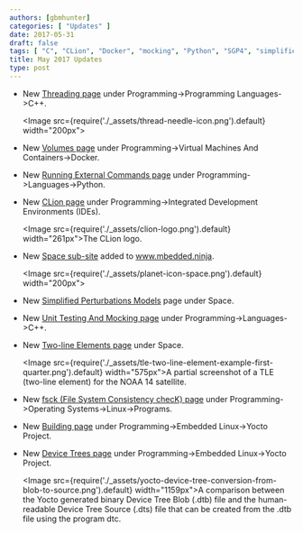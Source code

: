 ```yaml
---
authors: [gbmhunter]
categories: [ "Updates" ]
date: 2017-05-31
draft: false
tags: [ "C", "CLion", "Docker", "mocking", "Python", "SGP4", "simplified perturbations models", "space", "threading", "TLE", "two-line element", "unit testing", "volumes" ]
title: May 2017 Updates
type: post
---
```


* New [Threading page](/programming/languages/c-plus-plus/threading) under Programming->Programming Languages->C++.  

    <Image src={require('./_assets/thread-needle-icon.png').default} width="200px"></Image>

* New [Volumes page](/programming/virtual-machines-and-containers/docker/volumes) under Programming->Virtual Machines And Containers->Docker.

* New [Running External Commands page](/programming/languages/python/running-external-commands) under Programming->Languages->Python.

* New [CLion page](/programming/integrated-development-environments-ides/clion) under Programming->Integrated Development Environments (IDEs).  

    <Image src={require('./_assets/clion-logo.png').default} width="261px">The CLion logo.</Image>

* New [Space sub-site](/space) added to www.mbedded.ninja.  

    <Image src={require('./_assets/planet-icon-space.png').default} width="200px"></Image>

* New [Simplified Perturbations Models](/space/simplified-perturbations-models) page under Space.

* New [Unit Testing And Mocking page](/programming/languages/c-plus-plus/unit-testing-and-mocking) under Programming->Languages->C++.

* New [Two-line Elements page](/space/two-line-elements) under Space.  

    <Image src={require('./_assets/tle-two-line-element-example-first-quarter.png').default} width="575px">A partial screenshot of a TLE (two-line element) for the NOAA 14 satellite.</Image>

* New [fsck (File System Consistency checK) page](/programming/operating-systems/linux/programs/fsck-file-system-consistency-check) under Programming->Operating Systems->Linux->Programs.

* New [Building page](/programming/embedded-linux/yocto-project/building-yocto) under Programming->Embedded Linux->Yocto Project.

* New [Device Trees page](/programming/embedded-linux/yocto-project/device-trees) under Programming->Embedded Linux->Yocto Project.  

    <Image src={require('./_assets/yocto-device-tree-conversion-from-blob-to-source.png').default} width="1159px">A comparison between the Yocto generated binary Device Tree Blob (.dtb) file and the human-readable Device Tree Source (.dts) file that can be created from the .dtb file using the program dtc.</Image>